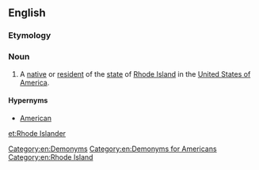 ==English==

===Etymology===
{{suffix|Rhode Island|er|lang=en}}

===Noun===
{{en-noun|head=[[Rhode]] [[Islander]]}}

# A [[native]] or [[resident]] of the [[state]] of [[Rhode Island]] in the [[United States of America]].

====Hypernyms====
* [[American]]

[[Category:en:Demonyms]]
[[Category:en:Demonyms for Americans]]
[[Category:en:Rhode Island]]

[[et:Rhode Islander]]